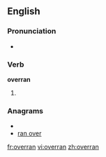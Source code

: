 ==English==

===Pronunciation===
*{{IPA|/'ovəɻan/}}

===Verb===
'''overran'''

# {{past tense of|[[overrun]]}}

===Anagrams===
* {{alphagram|aenorrv}}
* [[ran over#English|ran over]]

[[fr:overran]]
[[vi:overran]]
[[zh:overran]]